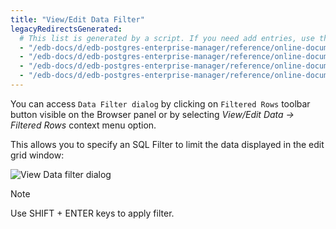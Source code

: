 ```yaml
---
title: "View/Edit Data Filter"
legacyRedirectsGenerated:
  # This list is generated by a script. If you need add entries, use the `legacyRedirects` key.
  - "/edb-docs/d/edb-postgres-enterprise-manager/reference/online-documentation/7.12/viewdata_filter.html"
  - "/edb-docs/d/edb-postgres-enterprise-manager/reference/online-documentation/7.14/viewdata_filter.html"
  - "/edb-docs/d/edb-postgres-enterprise-manager/reference/online-documentation/7.15/viewdata_filter.html"
  - "/edb-docs/d/edb-postgres-enterprise-manager/reference/online-documentation/7.16/viewdata_filter.html"
---
```


<div id="viewdata_filter" class="registered_link"></div>

You can access `Data Filter dialog` by clicking on `Filtered Rows` toolbar button visible on the Browser panel or by selecting *View/Edit Data -> Filtered Rows* context menu option.

This allows you to specify an SQL Filter to limit the data displayed in the edit grid window:

![View Data filter dialog](../../images/viewdata_filter_dialog.png)

<div class="note">

<div class="title">

Note

</div>

Use SHIFT + ENTER keys to apply filter.

</div>
